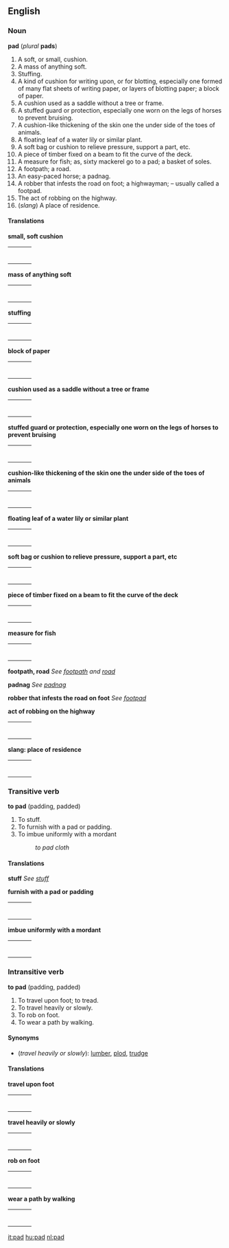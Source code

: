==English==
===Noun===
'''pad''' (''plural'' '''pads''')

#A soft, or small, cushion.
#A mass of anything soft.
#Stuffing.
#A kind of cushion for writing upon, or for blotting, especially one formed of many flat sheets of writing paper, or layers of blotting paper; a block of paper.
#A cushion used as a saddle without a tree or frame.
#A stuffed guard or protection, especially one worn on the legs of horses to prevent bruising.
#A cushion-like thickening of the skin one the under side of the toes of animals.
#A floating leaf of a water lily or similar plant.
#A soft bag or cushion to relieve pressure, support a part, etc.
#A piece of timber fixed on a beam to fit the curve of the deck.
#A measure for fish; as, sixty mackerel go to a pad; a basket of soles.
#A footpath; a road.
#An easy-paced horse; a padnag.
#A robber that infests the road on foot; a highwayman; – usually called a footpad.
#The act of robbing on the highway.
#(''slang'') A place of residence.

====Translations====

'''small, soft cushion'''
{| border=0  width=100%
|-
|bgcolor="#FFFFE0" valign=top width=48%|
{|
|}
| width=1% |
|bgcolor="#FFFFE0" valign=top width=48%|
{|
|}
|}

'''mass of anything soft'''
{| border=0  width=100%
|-
|bgcolor="#FFFFE0" valign=top width=48%|
{|
|}
| width=1% |
|bgcolor="#FFFFE0" valign=top width=48%|
{|
|}
|}

'''stuffing'''
{| border=0  width=100%
|-
|bgcolor="#FFFFE0" valign=top width=48%|
{|
|}
| width=1% |
|bgcolor="#FFFFE0" valign=top width=48%|
{|
|}
|}

'''block of paper'''
{| border=0  width=100%
|-
|bgcolor="#FFFFE0" valign=top width=48%|
{|
|}
| width=1% |
|bgcolor="#FFFFE0" valign=top width=48%|
{|
|}
|}

'''cushion used as a saddle without a tree or frame'''
{| border=0  width=100%
|-
|bgcolor="#FFFFE0" valign=top width=48%|
{|
|}
| width=1% |
|bgcolor="#FFFFE0" valign=top width=48%|
{|
|}
|}

'''stuffed guard or protection, especially one worn on the legs of horses to prevent bruising'''
{| border=0  width=100%
|-
|bgcolor="#FFFFE0" valign=top width=48%|
{|
|}
| width=1% |
|bgcolor="#FFFFE0" valign=top width=48%|
{|
|}
|}

'''cushion-like thickening of the skin one the under side of the toes of animals'''
{| border=0  width=100%
|-
|bgcolor="#FFFFE0" valign=top width=48%|
{|
|}
| width=1% |
|bgcolor="#FFFFE0" valign=top width=48%|
{|
|}
|}

'''floating leaf of a water lily or similar plant'''
{| border=0  width=100%
|-
|bgcolor="#FFFFE0" valign=top width=48%|
{|
|}
| width=1% |
|bgcolor="#FFFFE0" valign=top width=48%|
{|
|}
|}

'''soft bag or cushion to relieve pressure, support a part, etc'''
{| border=0  width=100%
|-
|bgcolor="#FFFFE0" valign=top width=48%|
{|
|}
| width=1% |
|bgcolor="#FFFFE0" valign=top width=48%|
{|
|}
|}

'''piece of timber fixed on a beam to fit the curve of the deck'''
{| border=0  width=100%
|-
|bgcolor="#FFFFE0" valign=top width=48%|
{|
|}
| width=1% |
|bgcolor="#FFFFE0" valign=top width=48%|
{|
|}
|}

'''measure for fish'''
{| border=0  width=100%
|-
|bgcolor="#FFFFE0" valign=top width=48%|
{|
|}
| width=1% |
|bgcolor="#FFFFE0" valign=top width=48%|
{|
|}
|}

'''footpath, road'''
''See [[footpath]] and [[road]]''

'''padnag'''
''See [[padnag]]''

'''robber that infests the road on foot'''
''See [[footpad]]''

'''act of robbing on the highway'''
{| border=0  width=100%
|-
|bgcolor="#FFFFE0" valign=top width=48%|
{|
|}
| width=1% |
|bgcolor="#FFFFE0" valign=top width=48%|
{|
|}
|}

'''slang: place of residence'''
{| border=0  width=100%
|-
|bgcolor="#FFFFE0" valign=top width=48%|
{|
|}
| width=1% |
|bgcolor="#FFFFE0" valign=top width=48%|
{|
|}
|}

===Transitive verb===
'''to pad''' (padding, padded)

#To stuff.
#To furnish with a pad or padding.
#To imbue uniformly with a mordant
#:''to pad cloth''

====Translations====

'''stuff'''
''See [[stuff]]''

'''furnish with a pad or padding'''
{| border=0  width=100%
|-
|bgcolor="#FFFFE0" valign=top width=48%|
{|
|}
| width=1% |
|bgcolor="#FFFFE0" valign=top width=48%|
{|
|}
|}

'''imbue uniformly with a mordant'''
{| border=0  width=100%
|-
|bgcolor="#FFFFE0" valign=top width=48%|
{|
|}
| width=1% |
|bgcolor="#FFFFE0" valign=top width=48%|
{|
|}
|}

===Intransitive verb===
'''to pad''' (padding, padded)

#To travel upon foot; to tread.
#To travel heavily or slowly.
#To rob on foot.
#To wear a path by walking.

====Synonyms====
*(''travel heavily or slowly''): [[lumber]], [[plod]], [[trudge]]

====Translations====

'''travel upon foot'''
{| border=0  width=100%
|-
|bgcolor="#FFFFE0" valign=top width=48%|
{|
|}
| width=1% |
|bgcolor="#FFFFE0" valign=top width=48%|
{|
|}
|}

'''travel heavily or slowly'''
{| border=0  width=100%
|-
|bgcolor="#FFFFE0" valign=top width=48%|
{|
|}
| width=1% |
|bgcolor="#FFFFE0" valign=top width=48%|
{|
|}
|}

'''rob on foot'''
{| border=0  width=100%
|-
|bgcolor="#FFFFE0" valign=top width=48%|
{|
|}
| width=1% |
|bgcolor="#FFFFE0" valign=top width=48%|
{|
|}
|}

'''wear a path by walking'''
{| border=0  width=100%
|-
|bgcolor="#FFFFE0" valign=top width=48%|
{|
|}
| width=1% |
|bgcolor="#FFFFE0" valign=top width=48%|
{|
|}
|}

[[it:pad]]
[[hu:pad]]
[[nl:pad]]